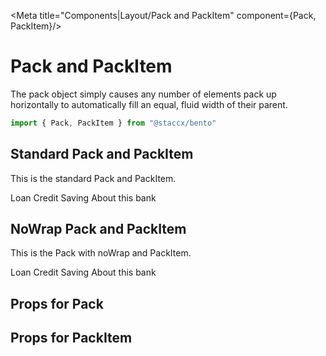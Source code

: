 
<Meta title="Components|Layout/Pack and PackItem" component={Pack, PackItem}/>

# Pack and PackItem
The pack object simply causes any number of elements pack up horizontally to automatically fill an equal, fluid width of their parent.

```javascript
import { Pack, PackItem } from "@staccx/bento"
```

## Standard Pack and PackItem
This is the standard Pack and PackItem.

<Preview>
  <Story name="Standard">
   <Pack justify="flex-start">
        <PackItem>Loan</PackItem>
        <PackItem>Credit</PackItem>
        <PackItem>Saving</PackItem>
        <PackItem>About this bank</PackItem>
    </Pack>
  </Story>
</Preview>

## NoWrap Pack and PackItem
This is the Pack with noWrap and PackItem.

<Preview>
  <Story name="NoWrap">
   <Pack middle noWrap>
        <PackItem>Loan</PackItem>
        <PackItem>Credit</PackItem>
        <PackItem>Saving</PackItem>
        <PackItem>About this bank</PackItem>
    </Pack>
  </Story>
</Preview>

## Props for Pack
<Props of={Pack} />

## Props for PackItem
<Props of={PackItem} />
